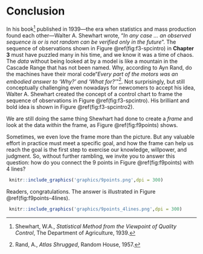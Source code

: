 
# Conclusion {-}

In his book^[Shewhart, W.A., *Statistical Method from the Viewpoint of Quality Control*, The Department of Agriculture, 1939.] published in 1939---the era when statistics and mass production found each other---Walter A. Shewhart wrote, "*In any case ... an observed sequence is or is not random can be verified only in the future*". The sequence of observations shown in Figure \@ref(fig:f3-spcintro) in **Chapter 3** must have puzzled many in his time, and we know it was a time of chaos. The *data* without being looked at by a model is like a mountain in the Cascade Range that has not been named. Why, according to Ayn Rand, do the machines have their moral code\space "*Every part of the motors was an embodied answer to 'Why?' and 'What for?'*"^[Rand, A., *Atlas Shrugged*, Random House, 1957.]. Not surprisingly, but still conceptually challenging even nowadays for newcomers to accept his idea, Walter A. Shewhart created the concept of a control chart to frame the sequence of observations in Figure \@ref(fig:f3-spcintro). His brilliant and bold idea is shown in Figure \@ref(fig:f3-spcintro2). 

We are still doing the same thing Shewhart had done to create a *frame* and look at the data *within* the frame, as Figure \@ref(fig:f9points) shows. 

Sometimes, we even love the frame more than the picture. But any valuable effort in practice must meet a specific goal, and how the frame can help us reach the goal is the first step to exercise our knowledge, willpower, and judgment. So, without further rambling, we invite you to answer this question: how do you connect the $9$ points in Figure \@ref(fig:f9points) with $4$ lines?

  

```r
 knitr::include_graphics('graphics/9points.png',dpi = 300)   
``` 

Readers, congratulations. The answer is illustrated in Figure \@ref(fig:f9points-4lines).

\newpage

  

```r
 knitr::include_graphics('graphics/9points_4lines.png',dpi = 300)   
```  
